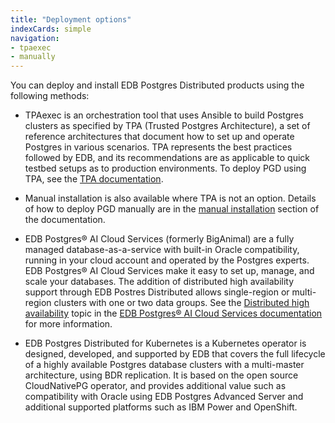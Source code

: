 ```yaml
---
title: "Deployment options"
indexCards: simple
navigation:
- tpaexec
- manually
---
```


You can deploy and install EDB Postgres Distributed products using the following methods:

- TPAexec is an orchestration tool that uses Ansible to build Postgres clusters as specified by TPA (Trusted Postgres Architecture), a set of reference architectures that document how to set up and operate Postgres in various scenarios. TPA represents the best practices followed by EDB, and its recommendations are as applicable to quick testbed setups as to production environments. To deploy PGD using TPA, see the [TPA documentation](/admin-tpa/installing/). 

- Manual installation is also available where TPA is not an option. Details of how to deploy PGD manually are in the [manual installation](/pgd/4/deployments/manually/) section of the documentation.

- EDB Postgres® AI Cloud Services (formerly BigAnimal) are a fully managed database-as-a-service with built-in Oracle compatibility, running in your cloud account and operated by the Postgres experts. EDB Postgres® AI Cloud Services make it easy to set up, manage, and scale your databases. The addition of distributed high availability support through EDB Postres Distributed allows single-region or multi-region clusters with one or two data groups. See the [Distributed high availability](/biganimal/latest/overview/02_high_availability/distributed_highavailability/) topic in the [EDB Postgres® AI Cloud Services documentation](/biganimal/latest) for more information.

- EDB Postgres Distributed for Kubernetes is a Kubernetes operator is designed, developed, and supported by EDB that covers the full lifecycle of a highly available Postgres database clusters with a multi-master architecture, using BDR replication. It is based on the open source CloudNativePG operator, and provides additional value such as compatibility with Oracle using EDB Postgres Advanced Server and additional supported platforms such as IBM Power and OpenShift.

